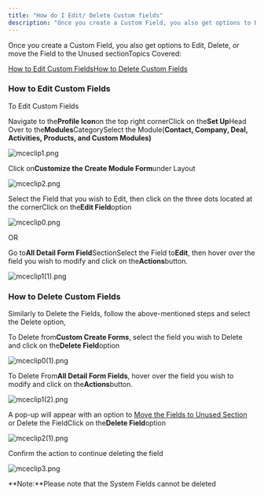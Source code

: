 ```yaml
---
title: "How do I Edit/ Delete Custom fields"
description: "Once you create a Custom Field, you also get options to Edit, Delete, or move the Field to the Unused sectionTopics Covered:"
---
```


Once you create a Custom Field, you also get options to Edit, Delete, or move the Field to the Unused sectionTopics Covered:

[How to Edit Custom Fields](https://support.salesmate.io/hc/en-us/articles/360041829992#h_01HAVE65CNRJC8WB3TP69X6586)[How to Delete Custom Fields](https://support.salesmate.io/hc/en-us/articles/360041829992#h_01HQSQAV5SS2VMB0QFZCQ6THKZ)

### How to Edit Custom Fields

To Edit Custom Fields

Navigate to the**Profile Icon**on the top right cornerClick on the**Set Up**Head Over to the**Modules**CategorySelect the Module(**Contact, Company, Deal, Activities, Products, and Custom Modules)**

![mceclip1.png](./images/mceclip1-11.png)

Click on**Customize the Create Module Form**under Layout

![mceclip2.png](./images/mceclip2-9.png)

Select the Field that you wish to Edit, then click on the three dots located at the cornerClick on the**Edit Field**option

![mceclip0.png](./images/mceclip0-8.png)

OR

Go to**All Detail Form Field**SectionSelect the Field to**Edit**, then hover over the field you wish to modify and click on the**Actions**button.

![mceclip1(1).png](./images/mceclip11-5.png)

### How to Delete Custom Fields

Similarly to Delete the Fields, follow the above-mentioned steps and select the Delete option,

To Delete from**Custom Create Forms**, select the field you wish to Delete and click on the**Delete Field**option

![mceclip0(1).png](./images/mceclip01.png)

To Delete From**All Detail Form Fields**, hover over the field you wish to modify and click on the**Actions**button.

![mceclip1(2).png](./images/mceclip12-2.png)

A pop-up will appear with an option to [Move the Fields to Unused Section](https://support.salesmate.io/hc/en-us/articles/29324541435289-How-to-Move-Custom-Fields-to-Unused-Section) or Delete the FieldClick on the**Delete Field**option

![mceclip2(1).png](./images/mceclip21-4.png)

Confirm the action to continue deleting the field

![mceclip3.png](./images/mceclip3-4.png)

**Note:**Please note that the System Fields cannot be deleted
